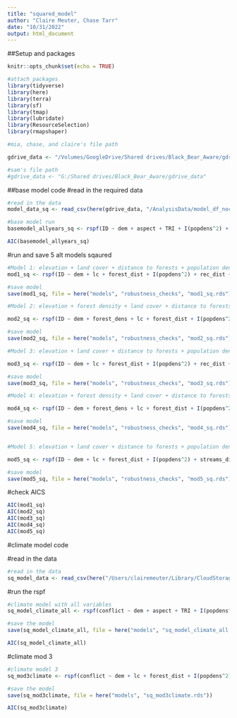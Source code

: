```yaml
---
title: "squared_model"
author: "Claire Meuter, Chase Tarr"
date: "10/31/2022"
output: html_document
---
```


##Setup and packages

```r
knitr::opts_chunk$set(echo = TRUE)

#attach packages
library(tidyverse)
library(here)
library(terra)
library(sf)
library(tmap)
library(lubridate)
library(ResourceSelection)
library(rmapshaper)

#mia, chase, and claire's file path

gdrive_data <- "/Volumes/GoogleDrive/Shared drives/Black_Bear_Aware/gdrive_data"

#sam's file path
#gdrive_data <- "G:/Shared drives/Black_Bear_Aware/gdrive_data"

```
##base model code
#read in the required data
```r
#read in the data
model_data_sq <- read_csv(here(gdrive_data, "/AnalysisData/model_df_noclimate/12_13_2022/model_data_allyears.csv"))
```

```r
#base model run
basemodel_allyears_sq <- rspf(ID ~ dem + aspect + TRI + I(popdens^2) + lc + I(road_dens^2) + road_dist + streams_dist + urban_dist + rec_dist + forest_dist + forest_dens, family = "binomial", m = 0, B = 1000, data = model_data_sq)
```
```r
AIC(basemodel_allyears_sq)
```


#run and save 5 alt models sqaured
```r
#Model 1: elevation + land cover + distance to forests + population density^2 + distance to recreational areas+ road density^2 + distance to urban areas
mod1_sq <- rspf(ID ~ dem + lc + forest_dist + I(popdens^2) + rec_dist + I(road_dens^2) + urban_dist, family = "binomial", m = 0, B = 1000, data = model_data_sq)

#save model 
save(mod1_sq, file = here("models", "robustness_checks", "mod1_sq.rds"))

#Model 2: elevation + forest density + land cover + distance to forests + population density^2 + distance to recreational areas + road density^2 + distance to urban areas

mod2_sq <- rspf(ID ~ dem + forest_dens + lc + forest_dist + I(popdens^2) + rec_dist + I(road_dens^2) + urban_dist, family = "binomial", m = 0, B = 1000, data = model_data_sq)

#save model 
save(mod2_sq, file = here("models", "robustness_checks", "mod2_sq.rds"))

#Model 3: elevation + land cover + distance to forests + population density^2 + distance to recreational areas + distance to streams + terrain ruggedness + distance to urban areas

mod3_sq <- rspf(ID ~ dem + lc + forest_dist + I(popdens^2) + rec_dist + streams_dist + TRI + urban_dist, family = "binomial", m = 0, B = 1000, data = model_data_sq)

#save model 
save(mod3_sq, file = here("models", "robustness_checks", "mod3_sq.rds"))

#Model 4: elevation + forest density + land cover + distance to forests + population density^2 + distance to recreational areas + distance to streams + distance to urban areas

mod4_sq <- rspf(ID ~ dem + forest_dens + lc + forest_dist + I(popdens^2) + rec_dist + streams_dist + urban_dist, family = "binomial", m = 0, B = 1000, data = model_data_sq)

#save model 
save(mod4_sq, file = here("models", "robustness_checks", "mod4_sq.rds"))


#Model 5: elevation + land cover + distance to forests + population density^2 + distance to streams + terrain ruggedness + distance to urban areas

mod5_sq <- rspf(ID ~ dem + lc + forest_dist + I(popdens^2) + streams_dist + TRI + urban_dist, family = "binomial", m = 0, B = 1000, data = model_data_sq)

#save model 
save(mod5_sq, file = here("models", "robustness_checks", "mod5_sq.rds"))


```
#check AICS
```r
AIC(mod1_sq)
AIC(mod2_sq)
AIC(mod3_sq)
AIC(mod4_sq)
AIC(mod5_sq)
```

#climate model code

#read in the data 
```r
#read in the data
sq_model_data <- read_csv(here("/Users/clairemeuter/Library/CloudStorage/GoogleDrive-clairemeuter@ucsb.edu/Shared drives/Black_Bear_Aware/gdrive_data/AnalysisData/model_df_climate/12_9_2022/climate_model_data_allyears.csv"))
```
#run the rspf 
```r
#climate model with all variables 
sq_model_climate_all <- rspf(conflict ~ dem + aspect + TRI + I(popdens^2)+ lc +  I(road_dens^2) + road_dist + streams_dist + urban_dist + rec_dist + forest_dist + forest_dens + dist_fire_1yr + dist_fire_23yrs + dist_fire_45yrs + drought, family = "binomial", m = 0, B = 1000, data = sq_model_data)

#save the model 
save(sq_model_climate_all, file = here("models", "sq_model_climate_all.rds"))

AIC(sq_model_climate_all)
```
#climate mod 3 
```r
#climate model 3 
sq_mod3climate <- rspf(conflict ~ dem + lc + forest_dist + I(popdens^2) + rec_dist + streams_dist + TRI + urban_dist + dist_fire_1yr + dist_fire_23yrs + dist_fire_45yrs + drought, family = "binomial", m = 0, B = 1000, data = sq_model_data)

#save the model 
save(sq_mod3climate, file = here("models", "sq_mod3climate.rds"))

AIC(sq_mod3climate)
```

